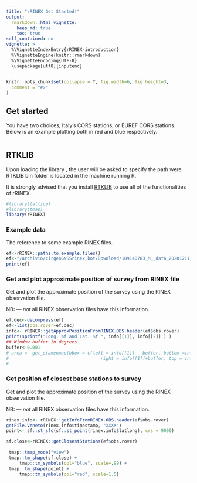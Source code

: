 ```yaml
---
title: "rRINEX Get Started!"
output: 
  rmarkdown::html_vignette:
    keep_md: true 
    toc: true
self_contained: no
vignette: >
  %\VignetteIndexEntry{rRINEX-introduction}
  %\VignetteEngine{knitr::rmarkdown}
  %\VignetteEncoding{UTF-8}
  \usepackage[utf8]{inputenc} 
---
```


```r
knitr::opts_chunk$set(collapse = T, fig.width=6, fig.height=3,
  comment = "#>"
) 
```
  
## Get started  

You  have two choices, Italy's CORS stations, or EUREF CORS stations.  
Below is an example plotting both in red and blue respectively.


```r



```


## RTKLIB

Upon loading the library , the user will be asked to specify the path were RTKLIB bin folder is located in the machine running R.  

It is strongly advised that you install  [RTKLIB](http://www.rtklib.com){target=_blank} to use all of the functionalities of rRINEX.  


```r
#library(lattice)
#library(tmap) 
library(rRINEX)
```

### Example data  

The reference to some example  RINEX files.  

```r
ef<-rRINEX::paths.to.example.files()
ef<-"/archivio/cirgeoGNSSrinex_bot/Download/189140783_M__data_20201211_105001.zip"
print(ef)
```

### Get and plot approximate  position of survey from RINEX file  

Get and plot the approximate position of the survey using the 
RINEX observation file.   

NB: --- *not* all RINEX observation files have this information.

```r
ef.dec<-decompress(ef)
ef<-list(obs.rover=ef.dec)
info<- rRINEX::getApproxPositionFromRINEX.OBS.header(ef$obs.rover)
print(sprintf("Long. %f and Lat. %f ", info[[1]], info[[2]] ) ) 
## Window buffer in degrees
buffer<-0.001
# area <- get_stamenmap(bbox = c(left = info[[1]] - buffer, bottom =info[[2]] - buffer, 
#                                   right = info[[1]]+buffer, top = info[[2]] + buffer), zoom=14)
#  
```


### Get position of closest base stations to survey  

Get and plot the approximate position of the survey using the 
RINEX observation file.   

NB: --- *not* all RINEX observation files have this information.

```r
rinex.info<- rRINEX::getInfoFromRINEX.OBS.header(ef$obs.rover)
getFile.Veneto(rinex.info$timestamp, "XXXX")
point<- sf::st_sfc(sf::st_point(rinex.info$latlong), crs = 9000)

sf.close<-rRINEX::getClosestStations(ef$obs.rover)
 
 tmap::tmap_mode("view")
 tmap::tm_shape(sf.close) +
     tmap::tm_symbols(col="blue", scale=.99) +
 tmap::tm_shape(point) +
     tmap::tm_symbols(col="red", scale=1.5)
```
